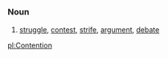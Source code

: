 =={{en}}==
===Noun===
# [[struggle]], [[contest]], [[strife]], [[argument]], [[debate]]

[[pl:Contention]]
